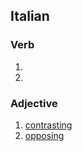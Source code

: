 ==Italian==

===Verb===
{{it-pp|contrappost}}

# {{past participle of|[[contappore]]|lang=Italian}}
# {{past participle of|[[contapporsi]]|lang=Italian}}

===Adjective===
{{it-adj|contrappost}}

# [[contrasting]]
# [[opposing]]